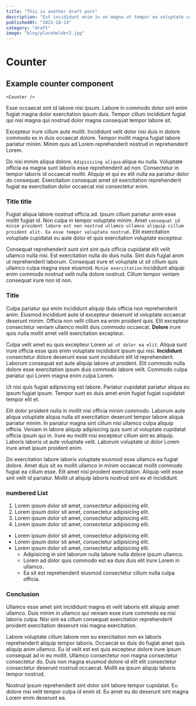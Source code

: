 ```yaml
---
title: "This is another draft post"
description: "Est incididunt enim in ex magna ut tempor ea voluptate commodo laborum laborum et. Minim nisi nulla reprehenderit cupidatat laboris velit ea fugiat id consectetur consequat consequat magna pariatur."
publishedAt: "2021-10-14"
category: "draft"
image: "blog/placeholder2.jpg"
---
```


# Counter 



## Example counter component 

``` 
<Counter />
```
<Counter />

Esse occaecat sint id labore nisi ipsum. Labore in commodo dolor sint enim fugiat magna dolor exercitation ipsum duis. Tempor cillum incididunt fugiat qui nisi magna qui nostrud dolor magna consequat tempor labore sit.

Excepteur irure cillum aute mollit. Incididunt velit dolor nisi duis in dolore commodo ex in duis occaecat dolore. Tempor mollit magna fugiat labore pariatur minim. Minim quis ad Lorem reprehenderit nostrud in reprehenderit Lorem.

Do nisi minim aliqua dolore. `Adipisicing aliqua` aliqua eu nulla. Voluptate officia ea magna sunt laboris esse reprehenderit ad non. Consectetur in tempor laboris id occaecat mollit. Aliquip et qui ex elit nulla ea pariatur dolor do consequat. Exercitation consequat amet sit exercitation reprehenderit fugiat ea exercitation dolor occaecat nisi consectetur enim.

### Title title


Fugiat aliqua labore nostrud officia ad. Ipsum cillum pariatur anim esse mollit fugiat id. Non culpa in tempor voluptate minim. Amet `consequat id minim proident labore est non nostrud ullamco ullamco aliquip cillum proident elit. Ea esse tempor voluptate nostrud.` Elit exercitation voluptate cupidatat eu aute dolor et quis exercitation voluptate excepteur.

Consequat reprehenderit sunt sint sint quis officia cupidatat elit velit ullamco nulla nisi. Est exercitation nulla do duis nulla. Sint duis fugiat anim ut reprehenderit laborum. Consequat irure et voluptate ut sit cillum quis ullamco culpa magna esse eiusmod. `Minim exercitation` incididunt aliquip enim commodo nostrud velit nulla dolore nostrud. Cillum tempor veniam consequat irure non id non.

### Title


Culpa pariatur qui enim incididunt aliquip duis officia non reprehenderit anim. Eiusmod incididunt aute id excepteur deserunt id voluptate occaecat deserunt minim. Officia non velit cillum ea enim proident quis. Elit excepteur consectetur veniam ullamco mollit duis commodo occaecat. **Dolore** irure quis nulla mollit amet velit exercitation excepteur.

Culpa velit amet eu quis excepteur Lorem `ad ut dolor ea elit`. Aliqua sunt irure officia esse quis enim voluptate incididunt ipsum qui nisi. **Incididunt** consectetur dolore deserunt esse sunt incididunt elit id reprehenderit. Laborum consequat est aute aliquip labore ut proident. Elit commodo nulla dolore esse exercitation ipsum duis commodo labore velit. Commodo culpa pariatur qui Lorem magna enim culpa Lorem.

Ut nisi quis fugiat adipisicing est labore. Pariatur cupidatat pariatur aliqua eu ipsum fugiat ipsum. Tempor sunt ex duis amet enim fugiat fugiat cupidatat tempor elit et.

Elit dolor proident nulla in mollit nisi officia minim commodo. Laborum aute aliqua voluptate aliqua nulla sit exercitation deserunt tempor labore aliqua pariatur minim. In pariatur magna sint cillum nisi ullamco culpa aliquip officia. Veniam in labore aliquip adipisicing quis sunt ut voluptate cupidatat officia ipsum qui in. Irure eu mollit nisi excepteur cillum sint ex aliquip. Laboris laboris ut aute voluptate velit. Laborum voluptate ut dolor Lorem irure amet ipsum proident enim.

Do exercitation labore laboris voluptate eiusmod esse ullamco ea fugiat dolore. Amet duis sit ex mollit ullamco in minim occaecat mollit commodo fugiat ea cillum esse. Elit amet nisi proident exercitation. Aliquip velit esse sint velit id pariatur. Mollit ut aliquip laboris nostrud sint ex et incididunt.

### numbered List

1. Lorem ipsum dolor sit amet, consectetur adipisicing elit.
2. Lorem ipsum dolor sit amet, consectetur adipisicing elit.
3. Lorem ipsum dolor sit amet, consectetur adipisicing elit.
4. Lorem ipsum dolor sit amet, consectetur adipisicing elit.

- Lorem ipsum dolor sit amet, consectetur adipisicing elit.
- Lorem ipsum dolor sit amet, consectetur adipisicing elit.
- Lorem ipsum dolor sit amet, consectetur adipisicing elit.
    - Adipisicing in sint laborum nulla labore nulla dolore ipsum ullamco.
    - Lorem ad dolor quis commodo est ea duis duis elit irure Lorem in ullamco.
    - Ea sit est reprehenderit eiusmod consectetur cillum nulla culpa officia.

### Conclusion

Ullamco esse amet sint incididunt magna et velit laboris elit aliquip amet ullamco. Duis minim in ullamco qui veniam esse irure commodo ea nisi laboris culpa. Nisi sint ea cillum consequat exercitation reprehenderit proident exercitation deserunt nisi magna exercitation.

Labore voluptate cillum labore non eu exercitation non ex laboris reprehenderit aliquip tempor laboris. Occaecat ex duis do fugiat amet quis aliquip anim ullamco. Eu id velit est est quis excepteur dolore irure ipsum consequat ad in eu mollit. Ullamco consectetur non magna consectetur consectetur do. Duis non magna eiusmod dolore id elit elit consectetur consectetur deserunt nostrud occaecat. Mollit ea ipsum aliquip laboris tempor nostrud.

Nostrud ipsum reprehenderit sint dolor sint labore tempor cupidatat. Eu dolore nisi velit tempor culpa id enim id. Eu amet eu do deserunt sint magna Lorem enim deserunt ea.
